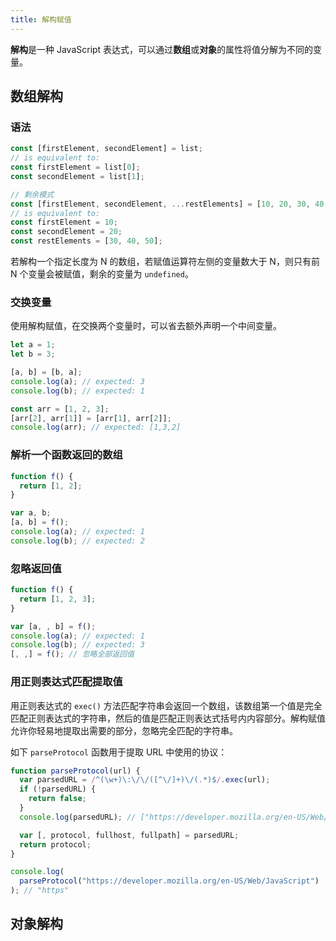 ```yaml
---
title: 解构赋值
---
```


**解构**是一种 JavaScript 表达式，可以通过**数组**或**对象**的属性将值分解为不同的变量。

## 数组解构

### 语法

```javascript
const [firstElement, secondElement] = list;
// is equivalent to:
const firstElement = list[0];
const secondElement = list[1];
```

```javascript
// 剩余模式
const [firstElement, secondElement, ...restElements] = [10, 20, 30, 40, 50];
// is equivalent to:
const firstElement = 10;
const secondElement = 20;
const restElements = [30, 40, 50];
```

若解构一个指定长度为 N 的数组，若赋值运算符左侧的变量数大于 N，则只有前 N 个变量会被赋值，剩余的变量为 `undefined`。

### 交换变量

使用解构赋值，在交换两个变量时，可以省去额外声明一个中间变量。

```javascript {4,9} showLineNumbers
let a = 1;
let b = 3;

[a, b] = [b, a];
console.log(a); // expected: 3
console.log(b); // expected: 1

const arr = [1, 2, 3];
[arr[2], arr[1]] = [arr[1], arr[2]];
console.log(arr); // expected: [1,3,2]
```

### 解析一个函数返回的数组

```javascript {5} showLineNumbers
function f() {
  return [1, 2];
}

var a, b;
[a, b] = f();
console.log(a); // expected: 1
console.log(b); // expected: 2
```

### 忽略返回值

```javascript {5} showLineNumbers
function f() {
  return [1, 2, 3];
}

var [a, , b] = f();
console.log(a); // expected: 1
console.log(b); // expected: 3
[, ,] = f(); // 忽略全部返回值
```

### 用正则表达式匹配提取值

用正则表达式的 `exec()` 方法匹配字符串会返回一个数组，该数组第一个值是完全匹配正则表达式的字符串，然后的值是匹配正则表达式括号内内容部分。解构赋值允许你轻易地提取出需要的部分，忽略完全匹配的字符串。

如下 `parseProtocol` 函数用于提取 URL 中使用的协议：

```javascript showLineNumbers
function parseProtocol(url) {
  var parsedURL = /^(\w+)\:\/\/([^\/]+)\/(.*)$/.exec(url);
  if (!parsedURL) {
    return false;
  }
  console.log(parsedURL); // ["https://developer.mozilla.org/en-US/Web/JavaScript", "https", "developer.mozilla.org", "en-US/Web/JavaScript"]

  var [, protocol, fullhost, fullpath] = parsedURL;
  return protocol;
}

console.log(
  parseProtocol("https://developer.mozilla.org/en-US/Web/JavaScript")
); // "https"
```

## 对象解构
